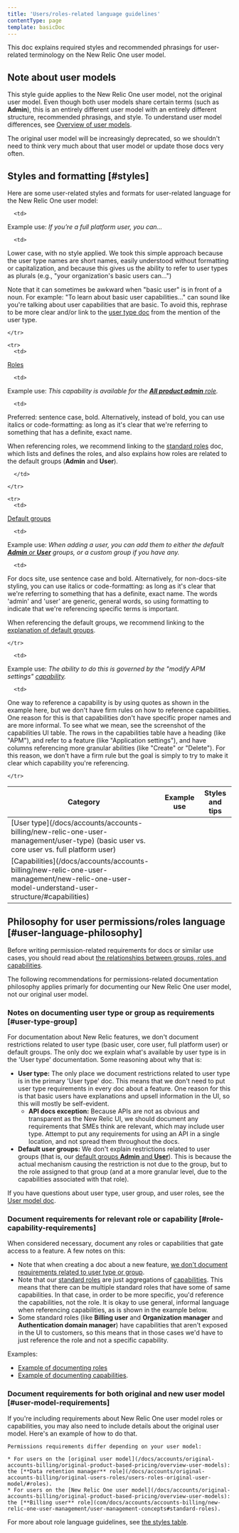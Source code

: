 ```yaml
---
title: 'Users/roles-related language guidelines'
contentType: page
template: basicDoc
---
```


This doc explains required styles and recommended phrasings for user-related terminology on the New Relic One user model.


## Note about user models 

This style guide applies to the New Relic One user model, not the original user model. Even though both user models share certain terms (such as **Admin**), this is an entirely different user model with an entirely different structure, recommended phrasings, and style. To understand user model differences, see [Overview of user models](/docs/accounts/original-accounts-billing/original-product-based-pricing/overview-user-models). 

The original user model will be increasingly deprecated, so we shouldn't need to think very much about that user model or update those docs very often. 

## Styles and formatting [#styles]

Here are some user-related styles and formats for user-related language for the New Relic One user model:


<table>
  <thead>
    <tr>
<th>Category</th>   
<th>Example use     
 </th>

<th>Styles and tips
</th>
    </tr>
  </thead>

  <tbody>
    <tr>
      <td>
[User type](/docs/accounts/accounts-billing/new-relic-one-user-management/user-type) (basic user vs. core user vs. full platform user)
      </td>

      <td>
Example use: 
*If you’re a full platform user, you can...*   </td>

      <td>
Lower case, with no style applied. We took this simple approach because the user type names are short names, easily understood without formatting or capitalization, and because this gives us the ability to refer to user types as plurals (e.g., "your organization's basic users can...")

Note that it can sometimes be awkward when "basic user" is in front of a noun. For example: "To learn about basic user capabilities..." can sound like you're talking about user capabilities that are basic. To avoid this, rephrase to be more clear and/or link to the [user type doc](/docs/accounts/accounts-billing/new-relic-one-user-management/user-type) from the mention of the user type. 
      </td>

    </tr>

    <tr>
      <td>
[Roles](/docs/accounts/accounts-billing/new-relic-one-pricing-users/users-roles#standard-roles) 
      </td>

      <td>
Example use: 
*This capability is available for the [**All product admin** role](/docs/accounts/accounts-billing/new-relic-one-user-management/new-relic-one-user-model-understand-user-structure#standard-roles).*
      </td>

      <td>
Preferred: sentence case, bold. Alternatively, instead of bold, you can use italics or code-formatting: as long as it's clear that we're referring to something that has a definite, exact name. 

When referencing roles, we recommend linking to the [standard roles](/docs/accounts/accounts-billing/new-relic-one-user-management/new-relic-one-user-model-understand-user-structure#standard-roles) doc, which lists and defines the roles, and also explains how roles are related to the default groups (**Admin** and **User**). 

      </td>

    </tr>

    <tr>
      <td>
[Default groups](/docs/accounts/accounts-billing/new-relic-one-pricing-users/users-roles#user-group)      </td>

      <td>
Example use: 
*When adding a user, you can add them to either the default [**Admin** or **User**](/docs/accounts/accounts-billing/new-relic-one-user-management/user-management-concepts#groups) groups, or a custom group if you have any.*
 </td>

      <td>
For docs site, use sentence case and bold. Alternatively, for non-docs-site styling, you can use italics or code-formatting: as long as it's clear that we're referring to something that has a definite, exact name. The words 'admin' and 'user' are generic, general words, so using formatting to indicate that we're referencing specific terms is important. 

When referencing the default groups, we recommend linking to the [explanation of default groups](/docs/accounts/accounts-billing/new-relic-one-user-management/user-management-concepts#groups). 
      </td>

    </tr>

   <tr>
      <td>
[Capabilities](/docs/accounts/accounts-billing/new-relic-one-user-management/new-relic-one-user-model-understand-user-structure/#capabilities)
      </td>

      <td>
Example use: 
*The ability to do this is governed by the "modify APM settings" [capability](/docs/accounts/accounts-billing/new-relic-one-user-management/new-relic-one-user-model-understand-user-structure/#capabilities).*   </td>

      <td>
One way to reference a capability is by using quotes as shown in the example here, but we don't have firm rules on how to reference capabilities. One reason for this is that capabilities don't have specific proper names and are more informal. To see what we mean, see the screenshot of the capabilities UI table. The rows in the capabilities table have a heading (like "APM"), and refer to a feature (like "Application settings"), and have columns referencing more granular abilities (like "Create" or "Delete"). For this reason, we don't have a firm rule but the goal is simply to try to make it clear which capability you're referencing. 
      </td>

    </tr>

  </tbody>
</table>


## Philosophy for user permissions/roles language [#user-language-philosophy]

Before writing permission-related requirements for docs or similar use cases, you should read about [the relationships between groups, roles, and capabilities](/docs/accounts/accounts-billing/new-relic-one-user-management/new-relic-one-user-model-understand-user-structure/#type-role-group). 

The following recommendations for permissions-related documentation philosophy applies primarly for documenting our New Relic One user model, not our original user model.

### Notes on documenting user type or group as requirements [#user-type-group]

For documentation about New Relic features, we don't document restrictions related to user type (basic user, core user, full platform user) or default groups. The only doc we explain what's available by user type is in the 'User type' documentation. Some reasoning about why that is: 

* **User type:** The only place we document restrictions related to user type is in the primary 'User type' doc. This means that we don't need to put user type requirements in every doc about a feature. One reason for this is that basic users have explanations and upsell information in the UI, so this will mostly be self-evident.
  * **API docs exception:** Because APIs are not as obvious and transparent as the New Relic UI, we should document any requirements that SMEs think are relevant, which may include user type. Attempt to put any requirements for using an API in a single location, and not spread them throughout the docs.
* **Default user groups:** We don't explain restrictions related to user groups (that is, our [default groups **Admin** and **User**](/docs/accounts/accounts-billing/new-relic-one-user-management/user-management-concepts#groups)). This is because the actual mechanism causing the restriction is not due to the group, but to the role assigned to that group (and at a more granular level, due to the capabilities associated with that role). 

If you have questions about user type, user group, and user roles, see the [User model doc](/docs/accounts/accounts-billing/new-relic-one-user-management/new-relic-one-user-model-understand-user-structure/#type-role-group).

### Document requirements for relevant role or capability [#role-capability-requirements]

When considered necessary, document any roles or capabilities that gate access to a feature. A few notes on this: 

* Note that when creating a doc about a new feature, [we don't document requirements related to user type or group](#user-type-group). 
* Note that our [standard roles](com/docs/accounts/accounts-billing/new-relic-one-user-management/user-management-concepts#standard-roles) are just aggregations of [capabilities](/docs/accounts/accounts-billing/new-relic-one-user-management/new-relic-one-user-model-understand-user-structure/#capabilities). This means that there can be multiple standard roles that have some of same capabilities. In that case, in order to be more specific, you'd reference the capabilities, not the role. It is okay to use general, informal language when referencing capabilities, as is shown in the example below. 
* Some standard roles (like **Billing user** and **Organization manager** and **Authentication domain manager**) have capabilities that aren't exposed in the UI to customers, so this means that in those cases we'd have to just reference the role and not a specific capability. 

Examples: 
* [Example of documenting roles](/docs/accounts/accounts-billing/new-relic-one-user-management/tutorial-add-new-user-groups-roles-new-relic-one-user-model/#requirements)
* [Example of documenting capabilities](/docs/auto-telemetry-pixie/get-started-auto-telemetry-pixie/#before-you-begin).

### Document requirements for both original and new user model [#user-model-requirements]

If you're including requirements about New Relic One user model roles or capabilities, you may also need to include details about the original user model. Here's an example of how to do that. 

```
Permissions requirements differ depending on your user model:

* For users on the [original user model](/docs/accounts/original-accounts-billing/original-product-based-pricing/overview-user-models): the [**Data retention manager** role](/docs/accounts/original-accounts-billing/original-users-roles/users-roles-original-user-model/#roles).
* For users on the [New Relic One user model](/docs/accounts/original-accounts-billing/original-product-based-pricing/overview-user-models): the [**Billing user** role](com/docs/accounts/accounts-billing/new-relic-one-user-management/user-management-concepts#standard-roles).
```

For more about role language guidelines, see [the styles table](#styles).
